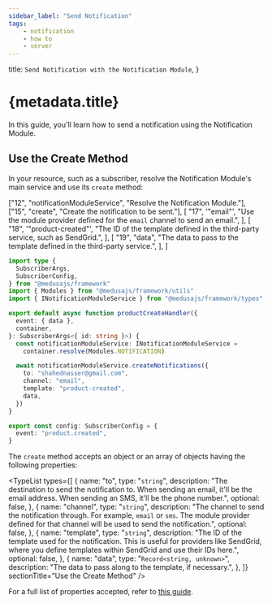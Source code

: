 ```yaml
---
sidebar_label: "Send Notification"
tags:
    - notification
    - how to
    - server
---
```



  title: `Send Notification with the Notification Module`,
}

# {metadata.title}

In this guide, you'll learn how to send a notification using the Notification Module.

## Use the Create Method

In your resource, such as a subscriber, resolve the Notification Module's main service and use its `create` method:

  ["12", "notificationModuleService", "Resolve the Notification Module."],
  ["15", "create", "Create the notification to be sent."],
  [
    "17",
    '"email"',
    "Use the module provider defined for the `email` channel to send an email.",
  ],
  [
    "18",
    '"product-created"',
    "The ID of the template defined in the third-party service, such as SendGrid.",
  ],
  [
    "19",
    "data",
    "The data to pass to the template defined in the third-party service.",
  ],
]

```ts title="src/subscribers/product-created.ts" highlights={highlights} collapsibleLines="1-7" expandButtonLabel="Show Imports"
import type {
  SubscriberArgs,
  SubscriberConfig,
} from "@medusajs/framework"
import { Modules } from "@medusajs/framework/utils"
import { INotificationModuleService } from "@medusajs/framework/types"

export default async function productCreateHandler({
  event: { data },
  container,
}: SubscriberArgs<{ id: string }>) {
  const notificationModuleService: INotificationModuleService =
    container.resolve(Modules.NOTIFICATION)

  await notificationModuleService.createNotifications({
    to: "shahednasser@gmail.com",
    channel: "email",
    template: "product-created",
    data,
  })
}

export const config: SubscriberConfig = {
  event: "product.created",
}
```

The `create` method accepts an object or an array of objects having the following properties:

<TypeList
  types={[
    {
      name: "to",
      type: "`string`",
      description:
        "The destination to send the notification to. When sending an email, it'll be the email address. When sending an SMS, it'll be the phone number.",
      optional: false,
    },
    {
      name: "channel",
      type: "`string`",
      description:
        "The channel to send the notification through. For example, `email` or `sms`. The module provider defined for that channel will be used to send the notification.",
      optional: false,
    },
    {
      name: "template",
      type: "`string`",
      description:
        "The ID of the template used for the notification. This is useful for providers like SendGrid, where you define templates within SendGrid and use their IDs here.",
      optional: false,
    },
    {
      name: "data",
      type: "`Record<string, unknown>`",
      description: "The data to pass along to the template, if necessary.",
    },
  ]}
  sectionTitle="Use the Create Method"
/>

For a full list of properties accepted, refer to [this guide](/references/notification-provider-module#create).
